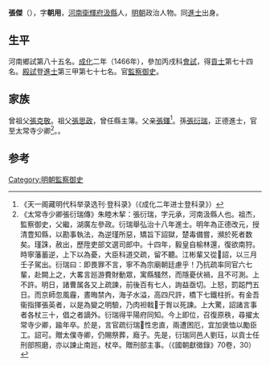 {{Otheruses|other=名为张杰的其他人物|张杰}}
{{Otheruses|other=名为张朝用的其他人物|张朝用}}
{{明清人物信息框
| 姓名 = 張傑
| 原名 =
| 圖片名稱= 
| 圖片大小 =
| 圖片說明 = 
| 最高職務 = 太常寺少卿
| 國家 = 大明 
| 爵位 =
| 籍貫 = 河南衛輝府汲縣
| 族裔 = 
| 旗籍 = 
| 字號 = 字朝用
| 諡號 =
| 出生日期 = 生年不詳
| 出生地點 = [[河南|河南]][[汲縣|汲縣]]
| 逝世日期 = 卒年不詳
| 逝世地點 = [[河南|河南]][[汲縣|汲縣]]
| 墓葬 =
| 配偶 = 
| 親屬 = [[張衍瑞|張衍瑞]]（孫）
| 出身 =
* 成化二年丙戌科同進士出身
| 經歷 =
| 著作 =  
}}

'''張傑'''（{{bd|1430年||？}}），字'''朝用'''，[[河南|河南]][[衛輝府|衛輝府]][[汲縣|汲縣]]人，[[明朝|明朝]]政治人物。同[[進士|進士]]出身。

== 生平 ==
河南鄉試第八十五名。[[成化|成化]]二年（1466年），參加丙戌科[[會試|會試]]，得[[貢士|貢士]]第七十四名。[[殿試|殿試]]登[[進士|進士]]第三甲第七十七名。官[[監察御史|監察御史]]。

== 家族 ==
曾祖父[[張克敬|張克敬]]。祖父[[張思政|張思政]]，曾任縣主簿。父亲[[張鐸|張鐸]]<ref>《天一阁藏明代科举录选刊·登科录》（《成化二年进士登科录》）</ref>。孫[[張衍瑞|張衍瑞]]，正德進士，官至太常寺少卿<ref>《太常寺少卿張衍瑞傳》朱睦木挈：張衍瑞，字元承，河南汲縣人也。祖杰，監察御史，父繼，湖廣左參政。衍瑞舉弘治十八年進士。明年為正德改元，授清豊知縣，以勘事執法，為逆瑾所惡，矯旨下詔獄，楚毒備嘗，瀕於死者数矣。瑾誅，赦出，歷陞吏部文選司郎中。十四年，毅皇自榆林還，復欲南狩。時寧藩蓄逆，上下以為憂，大臣科道交疏，留不聽。江彬輩又從詔，以三月壬子駕出。衍瑞曰：即畏罪不言，寧不為宗廟朝廷慮乎！乃抗疏率同官六七輩，赴闕上之，大畧言廵游費財動眾，寓縣騷然，而隱憂伏禍，且不可測。上不許。明日，諸曹属各又上疏諫，前後百有七人，詢益亟切。上怒，罰跽門五日。而京師忽風霾，晝晦禁內，海子水溢，高四尺許，橋下七鐵柱折。有金吾衞指揮張英者，以是為變之明驗，乃肉袒戟于胷以死諫。上大驚，詔諸言事者各杖三十，倡之者謫外。衍瑞得平陽府同知。今上即位，召復原秩，尋擢太常寺少卿，踰年卒。於是，言官疏衍瑞性忠直，兩遭困厄，宜加褒恤以勵臣工。詔可。贈太僕寺卿，仍賜祭葬，廕子。先是，衍瑞同邑人劉珏，以貢士任刑部照磨，亦以諫止南廵，杖卒。贈刑部主事。（《國朝獻徵錄》70卷，30）</ref>。。

==参考==
{{reflist}}
{{明朝人物小作品}}
{{成化二年丙戌科殿試金榜}}
{{DEFAULTSORT:Zhang張}}

[[Category:明朝監察御史|Category:明朝監察御史]]